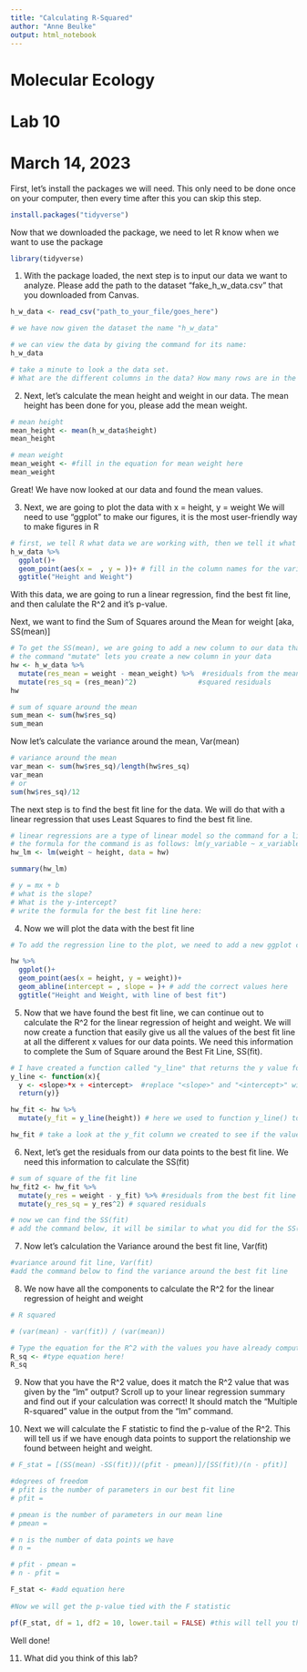 ```yaml
---
title: "Calculating R-Squared"
author: "Anne Beulke"
output: html_notebook
---
```

# Molecular Ecology
# Lab 10
# March 14, 2023

First, let's install the packages we will need. This only need to be done once on your computer, then every time after this you can skip this step. 
```r
install.packages("tidyverse")
```

Now that we downloaded the package, we need to let R know when we want to use the package
```r
library(tidyverse)
```

1. With the package loaded, the next step is to input our data we want to analyze. 
Please add the path to the dataset "fake_h_w_data.csv" that you downloaded from Canvas.
```r
h_w_data <- read_csv("path_to_your_file/goes_here")

# we have now given the dataset the name "h_w_data" 
```

```r
# we can view the data by giving the command for its name:
h_w_data

# take a minute to look a the data set. 
# What are the different columns in the data? How many rows are in the data?
```

2. Next, let's calculate the mean height and weight in our data. The mean height has been done for you, please add the mean weight. 
```r
# mean height
mean_height <- mean(h_w_data$height)
mean_height

# mean weight
mean_weight <- #fill in the equation for mean weight here
mean_weight
```

Great! We have now looked at our data and found the mean values.

3. Next, we are going to plot the data with x = height, y = weight
We will need to use "ggplot" to make our figures, it is the most user-friendly way to make figures in R
```r
# first, we tell R what data we are working with, then we tell it what we want to do with that data
h_w_data %>% 
  ggplot()+
  geom_point(aes(x =  , y = ))+ # fill in the column names for the variables we want to plot on the graph
  ggtitle("Height and Weight")
```

With this data, we are going to run a linear regression, find the best fit line, and then calulate the R^2 and it's p-value.

Next, we want to find the Sum of Squares around the Mean for weight [aka, SS(mean)]
```r
# To get the SS(mean), we are going to add a new column to our data that subtracts to the weight of each point by the mean weight (which we just calculated above!)
# the command "mutate" lets you create a new column in your data
hw <- h_w_data %>% 
  mutate(res_mean = weight - mean_weight) %>%  #residuals from the mean
  mutate(res_sq = (res_mean)^2)               #squared residuals
hw

# sum of square around the mean
sum_mean <- sum(hw$res_sq)
sum_mean
```

Now let's calculate the variance around the mean, Var(mean)
```r
# variance around the mean
var_mean <- sum(hw$res_sq)/length(hw$res_sq)
var_mean
# or
sum(hw$res_sq)/12
```

The next step is to find the best fit line for the data. We will do that with a linear regression that uses Least Squares to find the best fit line. 
```r
# linear regressions are a type of linear model so the command for a linear regression is "lm"
# the formula for the command is as follows: lm(y_variable ~ x_variable)
hw_lm <- lm(weight ~ height, data = hw)

summary(hw_lm)

# y = mx + b
# what is the slope? 
# What is the y-intercept?
# write the formula for the best fit line here:

```

4. Now we will plot the data with the best fit line
```r
# To add the regression line to the plot, we need to add a new ggplot command, which is geom_abline(), we will then tell R the y-intercept and the slope of the line we want to add

hw %>% 
  ggplot()+
  geom_point(aes(x = height, y = weight))+
  geom_abline(intercept = , slope = )+ # add the correct values here
  ggtitle("Height and Weight, with line of best fit")
```

5. Now that we have found the best fit line, we can continue out to calculate the R^2 for the linear regression of height and weight. We will now create a function that easily give us all the values of the best fit line at all the different x values for our data points. We need this information to complete the Sum of Square around the Best Fit Line, SS(fit).
```r
# I have created a function called "y_line" that returns the y value for points along our best fit line at the x values given into the function. 
y_line <- function(x){ 
  y <- <slope>*x + <intercept>  #replace "<slope>" and "<intercept>" with the real values
  return(y)}

hw_fit <- hw %>% 
  mutate(y_fit = y_line(height)) # here we used to function y_line() to fill in the values for the y_fit column that were created. This will add the y values for the best fit line at each height in our dataset. 

hw_fit # take a look at the y_fit column we created to see if the values make sense, to check that our function worked correctly
```

6. Next, let's get the residuals from our data points to the best fit line. We need this information to calculate the SS(fit)
```r
# sum of square of the fit line
hw_fit2 <- hw_fit %>% 
  mutate(y_res = weight - y_fit) %>% #residuals from the best fit line
  mutate(y_res_sq = y_res^2) # squared residuals

# now we can find the SS(fit)
# add the command below, it will be similar to what you did for the SS(mean)


```

7. Now let's calculation the Variance around the best fit line, Var(fit)
```r
#variance around fit line, Var(fit)
#add the command below to find the variance around the best fit line


```


8. We now have all the components to calculate the R^2 for the linear regression of height and weight
```r
# R squared

# (var(mean) - var(fit)) / (var(mean))

# Type the equation for the R^2 with the values you have already computed. 
R_sq <- #type equation here!
R_sq

```

9. Now that you have the R^2 value, does it match the R^2 value that was given by the "lm" output? Scroll up to your linear regression summary and find out if your calculation was correct! It should match the "Multiple R-squared" value in the output from the "lm" command.

10. Next we will calculate the F statistic to find the p-value of the R^2. This will tell us if we have enough data points to support the relationship we found between height and weight.
```r
# F_stat = [(SS(mean) -SS(fit))/(pfit - pmean)]/[SS(fit)/(n - pfit)]

#degrees of freedom
# pfit is the number of parameters in our best fit line
# pfit = 

# pmean is the number of parameters in our mean line
# pmean = 

# n is the number of data points we have
# n = 

# pfit - pmean = 
# n - pfit = 

F_stat <- #add equation here
  
#Now we will get the p-value tied with the F statistic

pf(F_stat, df = 1, df2 = 10, lower.tail = FALSE) #this will tell you the p-value!

```

Well done!

11. What did you think of this lab? 



